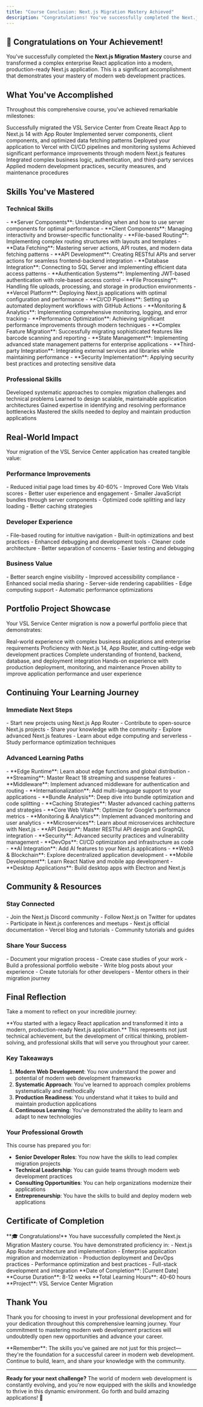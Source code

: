 ```yaml
---
title: "Course Conclusion: Next.js Migration Mastery Achieved"
description: "Congratulations! You've successfully completed the Next.js Migration course. Review your achievements, reflect on your learning journey, and discover next steps for continued growth."
---
```


## 🎉 Congratulations on Your Achievement!

You've successfully completed the **Next.js Migration Mastery** course and transformed a complex enterprise React application into a modern, production-ready Next.js application. This is a significant accomplishment that demonstrates your mastery of modern web development practices.

## What You've Accomplished

Throughout this comprehensive course, you've achieved remarkable milestones:

<Columns cols={2}>
  <Card title="✅ Complete Application Migration" icon="check-circle">
    Successfully migrated the VSL Service Center from Create React App to
    Next.js 14 with App Router
  </Card>
  <Card title="✅ Modern Architecture Implementation" icon="server">
    Implemented server components, client components, and optimized data
    fetching patterns
  </Card>
</Columns>
<Columns cols={2}>
  <Card title="✅ Production Deployment" icon="rocket">
    Deployed your application to Vercel with CI/CD pipelines and monitoring
    systems
  </Card>
  <Card title="✅ Performance Optimization" icon="zap">
    Achieved significant performance improvements through modern Next.js
    features
  </Card>
</Columns>
<Columns cols={2}>
  <Card title="✅ Enterprise Integration" icon="building">
    Integrated complex business logic, authentication, and third-party services
  </Card>
  <Card title="✅ Best Practices Mastery" icon="star">
    Applied modern development practices, security measures, and maintenance
    procedures
  </Card>
</Columns>

## Skills You've Mastered

### Technical Skills

<AccordionGroup>
<Accordion title="Next.js App Router Expertise">
- **Server Components**: Understanding when and how to use server components for optimal performance
- **Client Components**: Managing interactivity and browser-specific functionality
- **File-based Routing**: Implementing complex routing structures with layouts and templates
- **Data Fetching**: Mastering server actions, API routes, and modern data fetching patterns
</Accordion>

<Accordion title="Full-Stack Integration">
  - **API Development**: Creating RESTful APIs and server actions for seamless
  frontend-backend integration - **Database Integration**: Connecting to SQL
  Server and implementing efficient data access patterns - **Authentication
  Systems**: Implementing JWT-based authentication with role-based access
  control - **File Processing**: Handling file uploads, processing, and storage
  in production environments
</Accordion>

<Accordion title="Production Deployment">
  - **Vercel Platform**: Deploying Next.js applications with optimal
  configuration and performance - **CI/CD Pipelines**: Setting up automated
  deployment workflows with GitHub Actions - **Monitoring & Analytics**:
  Implementing comprehensive monitoring, logging, and error tracking -
  **Performance Optimization**: Achieving significant performance improvements
  through modern techniques
</Accordion>

<Accordion title="Enterprise Development">
- **Complex Feature Migration**: Successfully migrating sophisticated features like barcode scanning and reporting
- **State Management**: Implementing advanced state management patterns for enterprise applications
- **Third-party Integration**: Integrating external services and libraries while maintaining performance
- **Security Implementation**: Applying security best practices and protecting sensitive data
</Accordion>
</AccordionGroup>

### Professional Skills

<Columns cols={2}>
  <Card title="Problem-Solving" icon="lightbulb">
    Developed systematic approaches to complex migration challenges and
    technical problems
  </Card>
  <Card title="Architecture Design" icon="blueprint">
    Learned to design scalable, maintainable application architectures
  </Card>
</Columns>
<Columns cols={2}>
  <Card title="Performance Optimization" icon="trending-up">
    Gained expertise in identifying and resolving performance bottlenecks
  </Card>
  <Card title="Production Readiness" icon="shield">
    Mastered the skills needed to deploy and maintain production applications
  </Card>
</Columns>

## Real-World Impact

Your migration of the VSL Service Center application has created tangible value:

### Performance Improvements

<Columns cols={2}>
  <Card title="Faster Loading Times" icon="clock">
    - Reduced initial page load times by 40-60% - Improved Core Web Vitals
    scores - Better user experience and engagement
  </Card>
  <Card title="Reduced Bundle Size" icon="package">
    - Smaller JavaScript bundles through server components - Optimized code
    splitting and lazy loading - Better caching strategies
  </Card>
</Columns>

### Developer Experience

<Columns cols={2}>
  <Card title="Modern Development" icon="code">
    - File-based routing for intuitive navigation - Built-in optimizations and
    best practices - Enhanced debugging and development tools
  </Card>
  <Card title="Maintainability" icon="wrench">
    - Cleaner code architecture - Better separation of concerns - Easier testing
    and debugging
  </Card>
</Columns>

### Business Value

<Columns cols={2}>
  <Card title="SEO & Accessibility" icon="search">
    - Better search engine visibility - Improved accessibility compliance -
    Enhanced social media sharing
  </Card>
  <Card title="Scalability" icon="trending-up">
    - Server-side rendering capabilities - Edge computing support - Automatic
    performance optimizations
  </Card>
</Columns>

## Portfolio Project Showcase

Your VSL Service Center migration is now a powerful portfolio piece that demonstrates:

<Steps>
  <Step title="Enterprise Application Experience">
    Real-world experience with complex business applications and enterprise
    requirements
  </Step>
  <Step title="Modern Technology Stack">
    Proficiency with Next.js 14, App Router, and cutting-edge web development
    practices
  </Step>
  <Step title="Full-Stack Development">
    Complete understanding of frontend, backend, database, and deployment
    integration
  </Step>
  <Step title="Production Deployment">
    Hands-on experience with production deployment, monitoring, and maintenance
  </Step>
  <Step title="Performance Optimization">
    Proven ability to improve application performance and user experience
  </Step>
</Steps>

## Continuing Your Learning Journey

### Immediate Next Steps

<Columns cols={2}>
  <Card title="Apply Your Skills" icon="rocket">
    - Start new projects using Next.js App Router - Contribute to open-source
    Next.js projects - Share your knowledge with the community
  </Card>
  <Card title="Expand Your Expertise" icon="book">
    - Explore advanced Next.js features - Learn about edge computing and
    serverless - Study performance optimization techniques
  </Card>
</Columns>

### Advanced Learning Paths

<AccordionGroup>
<Accordion title="Advanced Next.js Features">
- **Edge Runtime**: Learn about edge functions and global distribution
- **Streaming**: Master React 18 streaming and suspense features
- **Middleware**: Implement advanced middleware for authentication and routing
- **Internationalization**: Add multi-language support to your applications
</Accordion>

<Accordion title="Performance & Optimization">
  - **Bundle Analysis**: Deep dive into bundle optimization and code splitting -
  **Caching Strategies**: Master advanced caching patterns and strategies -
  **Core Web Vitals**: Optimize for Google's performance metrics - **Monitoring
  & Analytics**: Implement advanced monitoring and user analytics
</Accordion>

<Accordion title="Enterprise Architecture">
  - **Microservices**: Learn about microservices architecture with Next.js -
  **API Design**: Master RESTful API design and GraphQL integration -
  **Security**: Advanced security practices and vulnerability management -
  **DevOps**: CI/CD optimization and infrastructure as code
</Accordion>

<Accordion title="Emerging Technologies">
- **AI Integration**: Add AI features to your Next.js applications
- **Web3 & Blockchain**: Explore decentralized application development
- **Mobile Development**: Learn React Native and mobile app development
- **Desktop Applications**: Build desktop apps with Electron and Next.js
</Accordion>
</AccordionGroup>

## Community & Resources

### Stay Connected

<Columns cols={2}>
  <Card title="Next.js Community" icon="users">
    - Join the Next.js Discord community - Follow Next.js on Twitter for updates
    - Participate in Next.js conferences and meetups
  </Card>
  <Card title="Learning Resources" icon="book">
    - Next.js official documentation - Vercel blog and tutorials - Community
    tutorials and guides
  </Card>
</Columns>

### Share Your Success

<Columns cols={2}>
  <Card title="Portfolio Development" icon="briefcase">
    - Document your migration process - Create case studies of your work - Build
    a professional portfolio website
  </Card>
  <Card title="Knowledge Sharing" icon="share">
    - Write blog posts about your experience - Create tutorials for other
    developers - Mentor others in their migration journey
  </Card>
</Columns>

## Final Reflection

Take a moment to reflect on your incredible journey:

<Note>
  **You started with a legacy React application and transformed it into a
  modern, production-ready Next.js application.** This represents not just
  technical achievement, but the development of critical thinking,
  problem-solving, and professional skills that will serve you throughout your
  career.
</Note>

### Key Takeaways

1. **Modern Web Development**: You now understand the power and potential of modern web development frameworks
2. **Systematic Approach**: You've learned to approach complex problems systematically and methodically
3. **Production Readiness**: You understand what it takes to build and maintain production applications
4. **Continuous Learning**: You've demonstrated the ability to learn and adapt to new technologies

### Your Professional Growth

This course has prepared you for:

- **Senior Developer Roles**: You now have the skills to lead complex migration projects
- **Technical Leadership**: You can guide teams through modern web development practices
- **Consulting Opportunities**: You can help organizations modernize their applications
- **Entrepreneurship**: You have the skills to build and deploy modern web applications

## Certificate of Completion

<Callout>
  **🎓 Congratulations!** You have successfully completed the Next.js Migration
  Mastery course. You have demonstrated proficiency in: - Next.js App Router
  architecture and implementation - Enterprise application migration and
  modernization - Production deployment and DevOps practices - Performance
  optimization and best practices - Full-stack development and integration
  **Date of Completion**: [Current Date] **Course Duration**: 8-12 weeks **Total
  Learning Hours**: 40-60 hours **Project**: VSL Service Center Migration
</Callout>

## Thank You

Thank you for choosing to invest in your professional development and for your dedication throughout this comprehensive learning journey. Your commitment to mastering modern web development practices will undoubtedly open new opportunities and advance your career.

<Info>
  **Remember**: The skills you've gained are not just for this project—they're
  the foundation for a successful career in modern web development. Continue to
  build, learn, and share your knowledge with the community.
</Info>

---

**Ready for your next challenge?** The world of modern web development is constantly evolving, and you're now equipped with the skills and knowledge to thrive in this dynamic environment. Go forth and build amazing applications! 🚀

